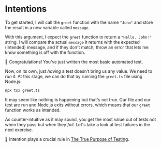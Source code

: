 # Intentions

To get started, I will call the `greet` function with the name `"John"` and store the result in a new variable called `message`.

<CodeFile file="greet.ts" range="5" />

With this argument, I expect the `greet` function to return a `"Hello, John!"` string. I will compare the actual `message` it returns with the expected (intended) message, and if they don't match, throw an error that lets me know something is off with the function.

<CodeFile file="greet.ts" range="7-9" highlight="8" />

:tada: Congratulations! You've just written the most basic automated test.

Now, on its own, just _having_ a test doesn't bring us any value. We need to _run_ it. At this stage, we can do that by running the `greet.ts` file using Node.js:

```sh nonumber
npx tsx greet.ts
```

It may seem like nothing is happening but that's not true. Our file and our test are run and Node.js exits without errors, which means that our `greet` function works as intended.

As counter-intuitive as it may sound, you get the most value out of tests not when they pass but when they _fail_. Let's take a look at test failures in the next exercise.

🦉 Intention plays a crucial rule in [The True Purpose of Testing](https://www.epicweb.dev/the-true-purpose-of-testing).
